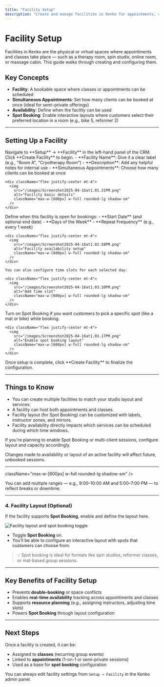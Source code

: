 ```yaml
---
title: "Facility Setup"
description: "Create and manage facilities in Kenko for appointments, classes, and spot booking."
---
```


# Facility Setup

Facilities in Kenko are the physical or virtual spaces where appointments and classes take place — such as a therapy room, spin studio, online room, or massage cabin. This guide walks through creating and configuring them.

## Key Concepts

- **Facility**: A bookable space where classes or appointments can be scheduled
- **Simultaneous Appointments**: Set how many clients can be booked at once (ideal for semi-private offerings)
- **Availability**: Define when the facility can be used
- **Spot Booking**: Enable interactive layouts where customers select their preferred location in a room (e.g., bike 5, reformer 2)

---

## Setting Up a Facility

<Steps>
  <Step title="Access Facility Setup">
    Navigate to **Setup** → **Facility** in the left-hand panel of the CRM.
  </Step>
  
  <Step title="Create New Facility">
    Click **Create Facility** to begin.
  </Step>

  <Step title="Enter Basic Details">
    - **Facility Name**: Give it a clear label (e.g., "Room A", "Cryotherapy Room")
    - **Description**: Add any helpful notes for internal use
    - **Simultaneous Appointments**: Choose how many clients can be booked at once

    <div className="flex justify-center mt-4">
      <img
        src="/images/Screenshot2025-04-16at1.01.31PM.png"
        alt="Facility basic details"
        className="max-w-[600px] w-full rounded-lg shadow-sm"
      />
    </div>
  </Step>

  <Step title="Set General Availability">
    Define when this facility is open for bookings:
    - **Start Date** (and optional end date)
    - **Days of the Week**
    - **Repeat Frequency** (e.g., every 1 week)

    <div className="flex justify-center mt-4">
      <img
        src="/images/Screenshot2025-04-16at1.02.58PM.png"
        alt="Facility availability setup"
        className="max-w-[600px] w-full rounded-lg shadow-sm"
      />
    </div>

    You can also configure time slots for each selected day:

    <div className="flex justify-center mt-4">
      <img
        src="/images/Screenshot2025-04-16at1.03.10PM.png"
        alt="Add time slot"
        className="max-w-[600px] w-full rounded-lg shadow-sm"
      />
    </div>
  </Step>

  <Step title="Enable Spot Booking (Optional)">
    Turn on Spot Booking if you want customers to pick a specific spot (like a mat or bike) while booking.

    <div className="flex justify-center mt-4">
      <img
        src="/images/Screenshot2025-04-16at1.03.17PM.png"
        alt="Enable spot booking layout"
        className="max-w-[600px] w-full rounded-lg shadow-sm"
      />
    </div>
  </Step>

  <Step title="Save Facility">
    Once setup is complete, click **Create Facility** to finalize the configuration.
  </Step>
</Steps>

---

## Things to Know

- You can create multiple facilities to match your studio layout and services.
- A facility can host both appointments and classes.
- Facility layout (for Spot Booking) can be customized with labels, instructor zones, and mirrors.
- Facility availability directly impacts which services can be scheduled during which time windows.

If you're planning to enable Spot Booking or multi-client sessions, configure layout and capacity accordingly.

<Info>
  Changes made to availability or layout of an active facility will affect future, unbooked sessions.
</Info>

---
  className="max-w-[600px] w-full rounded-lg shadow-sm"
/>

</div>

You can add multiple ranges — e.g., 9:00–10:00 AM and 5:00–7:00 PM — to reflect breaks or downtime.

---

### 4. Facility Layout (Optional)

If the facility supports **Spot Booking**, enable and define the layout here.

<div className="flex justify-center mt-4">
<img
  src="/images/Screenshot2025-04-16at1.03.17PM.png"
  alt="Facility layout and spot booking toggle"
  className="max-w-[700px] w-full rounded-lg shadow-sm"
/>

</div>

- Toggle **Spot Booking** on.
- You’ll be able to configure an interactive layout with spots that customers can choose from.

> 💡 Spot booking is ideal for formats like spin studios, reformer classes, or mat-based group sessions.

---

## Key Benefits of Facility Setup

- Prevents **double-booking** or space conflicts
- Enables **real-time availability** tracking across appointments and classes
- Supports **resource planning** (e.g., assigning instructors, adjusting time slots)
- Powers **Spot Booking** through layout configuration

---

## Next Steps

Once a facility is created, it can be:

- Assigned to **classes** (recurring group events)
- Linked to **appointments** (1-on-1 or semi-private sessions)
- Used as a base for **spot booking** configuration

You can always edit facility settings from `Setup → Facility` in the Kenko admin panel.